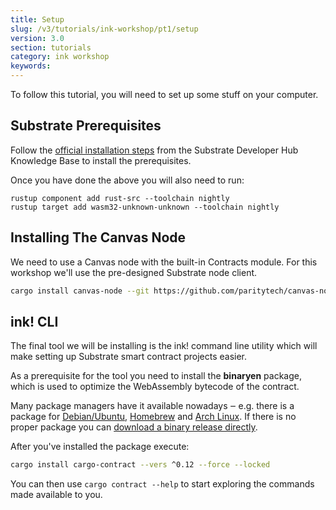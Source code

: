 ```yaml
---
title: Setup
slug: /v3/tutorials/ink-workshop/pt1/setup
version: 3.0 
section: tutorials
category: ink workshop
keywords:
---
```


To follow this tutorial, you will need to set up some stuff on your computer.

## Substrate Prerequisites

Follow the
[official installation steps](https://substrate.dev/docs/en/knowledgebase/getting-started/) from the
Substrate Developer Hub Knowledge Base to install the prerequisites.

Once you have done the above you will also need to run:
```
rustup component add rust-src --toolchain nightly
rustup target add wasm32-unknown-unknown --toolchain nightly
```

## Installing The Canvas Node

We need to use a Canvas node with the built-in Contracts module. For this workshop we'll use the pre-designed Substrate node client.

```bash
cargo install canvas-node --git https://github.com/paritytech/canvas-node.git --tag v0.1.9 --force --locked
```

## ink! CLI

The final tool we will be installing is the ink! command line utility which will make setting up Substrate smart contract projects easier.

As a prerequisite for the tool you need to install the **binaryen** package, which is used to optimize the WebAssembly bytecode of the contract.

Many package managers have it available nowadays ‒ e.g. there is a package for [Debian/Ubuntu](https://tracker.debian.org/pkg/binaryen),
[Homebrew](https://formulae.brew.sh/formula/binaryen) and [Arch Linux](https://archlinux.org/packages/community/x86_64/binaryen/).
If there is no proper package you can [download a binary release directly](https://github.com/WebAssembly/binaryen/releases).

After you've installed the package execute:

```bash
cargo install cargo-contract --vers ^0.12 --force --locked
```

You can then use `cargo contract --help` to start exploring the commands made available to you.

